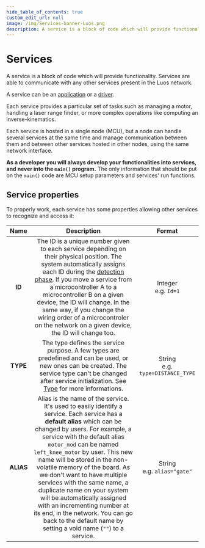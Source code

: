 ```yaml
---
hide_table_of_contents: true
custom_edit_url: null
image: /img/Services-banner-Luos.png
description: A service is a block of code which will provide functionality. Services are able to communicate with any other services present in the Luos network.
---
```



# Services

A service is a block of code which will provide functionality. Services are able to communicate with any other services present in the Luos network.

A service can be an [application](./service-api#apps-guidelines) or a [driver](./service-api#drivers-guidelines).

Each service provides a particular set of tasks such as managing a motor, handling a laser range finder, or more complex operations like computing an inverse-kinematics.

Each service is hosted in a single <Tooltip def={customFields.node_def}>node</Tooltip> (MCU), but a node can handle several services at the same time and manage communication between them and between other services hosted in other nodes, using the same network interface.

**As a developer you will always develop your functionalities into services, and never into the `main()` program.** The only information that should be put on the `main()` code are MCU setup parameters and services' run functions.

## Service properties

To properly work, each service has some properties allowing other services to recognize and access it:

|   Name    |                                                                                                                                                                                                                                                                                         Description                                                                                                                                                                                                                                                                                         |                Format                 |
| :-------: | :-----------------------------------------------------------------------------------------------------------------------------------------------------------------------------------------------------------------------------------------------------------------------------------------------------------------------------------------------------------------------------------------------------------------------------------------------------------------------------------------------------------------------------------------------------------------------------------------: | :-----------------------------------: |
|  **ID**   |                                                                                  The ID is a unique number given to each service depending on their physical position. The system automatically assigns each ID during the [detection phase](./routing-table). If you move a service from a microcontroller A to a microcontroller B on a given device, the ID will change. In the same way, if you change the wiring order of a microcontroler on the network on a given device, the ID will change too.                                                                                   |       Integer<br />e.g. `Id=1`        |
| **TYPE**  |                                                                                                                                                                               The type defines the service purpose. A few types are predefined and can be used, or new ones can be created. The service type can't be changed after service initialization. See [Type](./service-type) for more informations.                                                                                                                                                                               | String<br />e.g. `type=DISTANCE_TYPE` |
| **ALIAS** | Alias is the name of the service. It's used to easily identify a service. Each service has a **default alias** which can be changed by users. For example, a service with the default alias `motor_mod` can be named `left_knee_motor` by user. This new name will be stored in the non-volatile memory of the board. As we don't want to have multiple services with the same name, a duplicate name on your system will be automatically assigned with an incrementing number at its end, in the network. You can go back to the default name by setting a void name (`""`) to a service. |    String<br />e.g. `alias="gate"`    |

